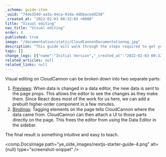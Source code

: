 ```yaml
---
_schema: guide-item
_uuid: "74de354d-aa3a-44ca-914a-4dbbacedd258"
_created_at: "2022-02-03 00:32:03 +0000"
title: "Visual editing"
nav_title: "Visual editing"
order: 4
published: true
image: "/documentation/static/CloudCannonDocumentationog.jpg"
description: "This guide will walk through the steps required to get your Next.js site built, editable and live on CloudCannon."
tags: []
change_logs: [{"name":"Initial Version","_created_at":"2022-02-03 00:32:03 +0000"}]
related_articles: null
related_links: null
---
```


Visual editing on CloudCannon can be broken down into two separate parts:

1. [Previews](/documentation/articles/using-live-editing-with-react/)\: When data is changed in a data editor, the new data is sent to the page props. This allows the editor to see the changes as they make them. Since React does most of the work for us here, we can add a prebuilt higher-order component in a few minutes.
2. [Bindings](/documentation/articles/visual-data-bindings-with-react/)\: Tagging elements on the page tells CloudCannon where the data came from. CloudCannon can then attach a UI to those parts directly on the page. This frees the editor from using the Data Editor in the sidebar.

The final result is something intuitive and easy to teach.

<comp.DocsImage path="ye_olde_images/nextjs-starter-guide-4.png" alt={null} type="screenshot-snippet" />
